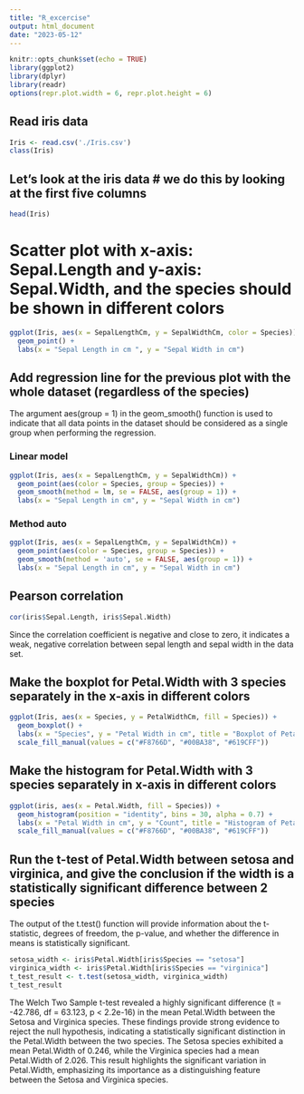 ```yaml
---
title: "R_excercise"
output: html_document
date: "2023-05-12"
---
```


```r
knitr::opts_chunk$set(echo = TRUE)
library(ggplot2)
library(dplyr)
library(readr)
options(repr.plot.width = 6, repr.plot.height = 6)
```

## Read iris data

```r
Iris <- read.csv('./Iris.csv')
class(Iris)
```

## Let's look at the iris data \# we do this by looking at the first five columns

```r
head(Iris)
```

# Scatter plot with x-axis: Sepal.Length and y-axis: Sepal.Width, and the species should be shown in different colors

```r
ggplot(Iris, aes(x = SepalLengthCm, y = SepalWidthCm, color = Species)) +
  geom_point() +
  labs(x = "Sepal Length in cm ", y = "Sepal Width in cm")
```

## Add regression line for the previous plot with the whole dataset (regardless of the species)

The argument aes(group = 1) in the geom_smooth() function is used to indicate that all data points in the dataset should be considered as a single group when performing the regression.

### Linear model

```r
ggplot(Iris, aes(x = SepalLengthCm, y = SepalWidthCm)) +
  geom_point(aes(color = Species, group = Species)) +
  geom_smooth(method = lm, se = FALSE, aes(group = 1)) +
  labs(x = "Sepal Length in cm", y = "Sepal Width in cm")
```

### Method auto

```r
ggplot(Iris, aes(x = SepalLengthCm, y = SepalWidthCm)) +
  geom_point(aes(color = Species, group = Species)) +
  geom_smooth(method = 'auto', se = FALSE, aes(group = 1)) +
  labs(x = "Sepal Length in cm", y = "Sepal Width in cm")
```

## Pearson correlation

```r
cor(iris$Sepal.Length, iris$Sepal.Width)
```

Since the correlation coefficient is negative and close to zero, it indicates a weak, negative correlation between sepal length and sepal width in the data set.

## Make the boxplot for Petal.Width with 3 species separately in the x-axis in different colors

```r
ggplot(Iris, aes(x = Species, y = PetalWidthCm, fill = Species)) +
  geom_boxplot() +
  labs(x = "Species", y = "Petal Width in cm", title = "Boxplot of Petal Width by Species") +
  scale_fill_manual(values = c("#F8766D", "#00BA38", "#619CFF"))
```

## Make the histogram for Petal.Width with 3 species separately in x-axis in different colors

```r
ggplot(iris, aes(x = Petal.Width, fill = Species)) +
  geom_histogram(position = "identity", bins = 30, alpha = 0.7) +
  labs(x = "Petal Width in cm", y = "Count", title = "Histogram of Petal Width by Species") + 
  scale_fill_manual(values = c("#F8766D", "#00BA38", "#619CFF"))
```

## Run the t-test of Petal.Width between setosa and virginica, and give the conclusion if the width is a statistically significant difference between 2 species

The output of the t.test() function will provide information about the t-statistic, degrees of freedom, the p-value, and whether the difference in means is statistically significant.

```r
setosa_width <- iris$Petal.Width[iris$Species == "setosa"]
virginica_width <- iris$Petal.Width[iris$Species == "virginica"]
t_test_result <- t.test(setosa_width, virginica_width)
t_test_result
```

The Welch Two Sample t-test revealed a highly significant difference (t = -42.786, df = 63.123, p \< 2.2e-16) in the mean Petal.Width between the Setosa and Virginica species. These findings provide strong evidence to reject the null hypothesis, indicating a statistically significant distinction in the Petal.Width between the two species. The Setosa species exhibited a mean Petal.Width of 0.246, while the Virginica species had a mean Petal.Width of 2.026. This result highlights the significant variation in Petal.Width, emphasizing its importance as a distinguishing feature between the Setosa and Virginica species.
